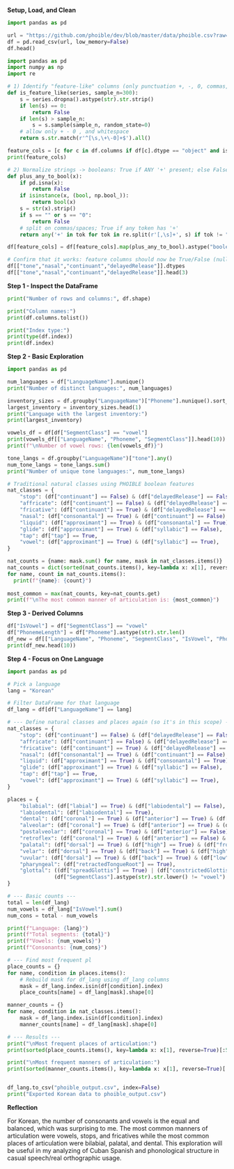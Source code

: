 **Setup, Load, and Clean**

```python
import pandas as pd

url = "https://github.com/phoible/dev/blob/master/data/phoible.csv?raw=true"
df = pd.read_csv(url, low_memory=False)
df.head()
```

```python

import pandas as pd
import numpy as np
import re

# 1) Identify "feature-like" columns (only punctuation +, -, 0, commas, spaces after stripping)
def is_feature_like(series, sample_n=300):
    s = series.dropna().astype(str).str.strip()
    if len(s) == 0:
        return False
    if len(s) > sample_n:
        s = s.sample(sample_n, random_state=0)
    # allow only + - 0 , and whitespace
    return s.str.match(r'^[\s,\+\-0]+$').all()

feature_cols = [c for c in df.columns if df[c].dtype == "object" and is_feature_like(df[c])]
print(feature_cols)

# 2) Normalize strings -> booleans: True if ANY '+' present; else False
def plus_any_to_bool(x):
    if pd.isna(x):
        return False
    if isinstance(x, (bool, np.bool_)):
        return bool(x)
    s = str(x).strip()
    if s == "" or s == "0":
        return False
    # split on commas/spaces; True if any token has '+'
    return any('+' in tok for tok in re.split(r'[,\s]+', s) if tok != "")

df[feature_cols] = df[feature_cols].map(plus_any_to_bool).astype("boolean")

# Confirm that it works: feature columns should now be True/False (nullable boolean)
df[["tone","nasal","continuant","delayedRelease"]].dtypes
df[["tone","nasal","continuant","delayedRelease"]].head(3)
```

**Step 1 - Inspect the DataFrame**

```python
print("Number of rows and columns:", df.shape)

print("Column names:")
print(df.columns.tolist())

print("Index type:")
print(type(df.index))
print(df.index)
```

**Step 2 - Basic Exploration**

```python
import pandas as pd

num_languages = df["LanguageName"].nunique()
print("Number of distinct languages:", num_languages)

inventory_sizes = df.groupby("LanguageName")["Phoneme"].nunique().sort_values(ascending=False)
largest_inventory = inventory_sizes.head(1)
print("Language with the largest inventory:")
print(largest_inventory)

vowels_df = df[df["SegmentClass"] == "vowel"]
print(vowels_df[["LanguageName", "Phoneme", "SegmentClass"]].head(10))
print(f"\nNumber of vowel rows: {len(vowels_df)}")

tone_langs = df.groupby("LanguageName")["tone"].any()
num_tone_langs = tone_langs.sum()
print("Number of unique tone languages:", num_tone_langs)

# Traditional natural classes using PHOIBLE boolean features
nat_classes = {
    "stop": (df["continuant"] == False) & (df["delayedRelease"] == False),
    "affricate": (df["continuant"] == False) & (df["delayedRelease"] == True),
    "fricative": (df["continuant"] == True) & (df["delayedRelease"] == True),
    "nasal": (df["consonantal"] == True) & (df["continuant"] == False) & (df["nasal"] == True),
    "liquid": (df["approximant"] == True) & (df["consonantal"] == True),
    "glide": (df["approximant"] == True) & (df["syllabic"] == False),
    "tap": df["tap"] == True,
    "vowel": (df["approximant"] == True) & (df["syllabic"] == True),
}

nat_counts = {name: mask.sum() for name, mask in nat_classes.items()}
nat_counts = dict(sorted(nat_counts.items(), key=lambda x: x[1], reverse=True))
for name, count in nat_counts.items():
  print(f"{name}: {count}")
  
most_common = max(nat_counts, key=nat_counts.get)
print(f"\nThe most common manner of articulation is: {most_common}")
```

**Step 3 - Derived Columns**

```python
df["IsVowel"] = df["SegmentClass"] == "vowel"
df["PhonemeLength"] = df["Phoneme"].astype(str).str.len()
df_new = df[["LanguageName", "Phoneme", "SegmentClass", "IsVowel", "PhonemeLength"]]
print(df_new.head(10))

```

**Step 4 - Focus on One Language**

```python
import pandas as pd

# Pick a language
lang = "Korean"

# Filter DataFrame for that language
df_lang = df[df["LanguageName"] == lang]

# --- Define natural classes and places again (so it's in this scope) ---
nat_classes = {
    "stop": (df["continuant"] == False) & (df["delayedRelease"] == False),
    "affricate": (df["continuant"] == False) & (df["delayedRelease"] == True),
    "fricative": (df["continuant"] == True) & (df["delayedRelease"] == True),
    "nasal": (df["consonantal"] == True) & (df["continuant"] == False) & (df["nasal"] == True),
    "liquid": (df["approximant"] == True) & (df["consonantal"] == True),
    "glide": (df["approximant"] == True) & (df["syllabic"] == False),
    "tap": df["tap"] == True,
    "vowel": (df["approximant"] == True) & (df["syllabic"] == True),
}

places = {
    "bilabial": (df["labial"] == True) & (df["labiodental"] == False),
    "labiodental": (df["labiodental"] == True),
    "dental": (df["coronal"] == True) & (df["anterior"] == True) & (df["distributed"] == False),
    "alveolar": (df["coronal"] == True) & (df["anterior"] == True) & (df["distributed"] == True),
    "postalveolar": (df["coronal"] == True) & (df["anterior"] == False) & (df["distributed"] == True),
    "retroflex": (df["coronal"] == True) & (df["anterior"] == False) & (df["distributed"] == False),
    "palatal": (df["dorsal"] == True) & (df["high"] == True) & (df["front"] == True),
    "velar": (df["dorsal"] == True) & (df["back"] == True) & (df["high"] == False),
    "uvular": (df["dorsal"] == True) & (df["back"] == True) & (df["low"] == True),
    "pharyngeal": (df["retractedTongueRoot"] == True),
    "glottal": ((df["spreadGlottis"] == True) | (df["constrictedGlottis"] == True)) &
               (df["SegmentClass"].astype(str).str.lower() != "vowel")
}

# --- Basic counts ---
total = len(df_lang)
num_vowels = df_lang["IsVowel"].sum()
num_cons = total - num_vowels

print(f"Language: {lang}")
print(f"Total segments: {total}")
print(f"Vowels: {num_vowels}")
print(f"Consonants: {num_cons}")

# --- Find most frequent pl
place_counts = {}
for name, condition in places.items():
    # Rebuild mask for df_lang using df_lang columns
    mask = df_lang.index.isin(df[condition].index)
    place_counts[name] = df_lang[mask].shape[0]

manner_counts = {}
for name, condition in nat_classes.items():
    mask = df_lang.index.isin(df[condition].index)
    manner_counts[name] = df_lang[mask].shape[0]

# --- Results ---
print("\nMost frequent places of articulation:")
print(sorted(place_counts.items(), key=lambda x: x[1], reverse=True)[:5])

print("\nMost frequent manners of articulation:")
print(sorted(manner_counts.items(), key=lambda x: x[1], reverse=True)[:5])


df_lang.to_csv("phoible_output.csv", index=False)
print("Exported Korean data to phoible_output.csv")

```

**Reflection**

For Korean, the number of consonants and vowels is the equal and balanced, which was surprising to me. The most common manners of articulation were vowels, stops, and fricatives while the most common places of articulation were bilabial, palatal, and dental. This exploration will be useful in my analyzing of Cuban Spanish and phonological structure in casual speech/real orthographic usage.
